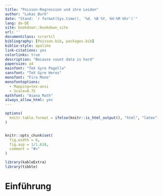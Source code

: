 ```yaml
--- 
title: "Poisson-Regression und ihre Leiden"
author: "Lukas Burk"
date: "Stand: `r format(Sys.time(), '%d. %B %Y, %H:%M Uhr')`"
lang: de-DE
site: bookdown::bookdown_site
url: ''
documentclass: scrartcl
bibliography: [Poisson.bib, packages.bib]
biblio-style: apalike
link-citations: yes
colorlinks: true
description: "Because count data is hard"
papersize: a4
mainfont: "TeX Gyre Pagella"
sansfont: "TeX Gyre Heros"
monofont: "Fira Mono"
monofontoptions:
  - Mapping=tex-ansi
  - Scale=0.75
mathfont: "Asana Math"
always_allow_html: yes
---
```


```r
options(
  knitr.table.format = ifelse(knitr::is_html_output(), "html", "latex")
)


knitr::opts_chunk$set(
  fig.width = 6,
  fig.asp = 1/1.618,
  comment = "#>"
)

library(kableExtra)
library(tibble)
```


# Einführung {#intro}
